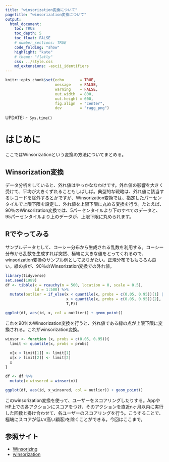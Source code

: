 ```yaml
---
title: "winsorization変換について"
pagetitle: "winsorization変換について"
output:
  html_document:
    toc: TRUE
    toc_depth: 5
    toc_float: FALSE
    # number_sections: TRUE
    code_folding: "show"
    highlight: "kate"
    # theme: "flatly"
    css: ../style.css
    md_extensions: -ascii_identifiers
---
```


```r
knitr::opts_chunk$set(echo       = TRUE,
                      message    = FALSE,
                      warning    = FALSE,
                      out.width  = 800,
                      out.height = 600,
                      fig.align  = "center",
                      dev        = "ragg_png")
```

<div class="update-right">
UPDATE: `r Sys.time()`
</div>

# はじめに
ここではWinsorizationという変換の方法についてまとめる。

## Winsorization変換
データ分析をしていると、外れ値はやっかななわけです。外れ値の影響を大きく受けて、平均が大きくずれることもしばしば。典型的な戦略は、外れ値に該当するレコードを除外するとかですが、Winsorization変換では、指定したパーセンタイルで上限下限を設定し、外れ値を上限下限に丸める変換を行う。たとえば、90％のWinsorization変換では、5パーセンタイルより下のすべてのデータと、95パーセンタイルより上のデータが、上限下限に丸められます。

## Rでやってみる
サンプルデータとして、コーシー分布から生成される乱数を利用する。コーシー分布から乱数を生成すれば突然、極端に大きな値をとってくれるので、winsorization変換のサンプル例としてありがたい。正規分布でももちろん良い。緑の点が、90％のWinsorization変換での外れ値。

```r
library(tidyverse)
set.seed(1989)
df <- tibble(x = rcauchy(n = 500, location = 0, scale = 0.5),
             id = 1:500) %>% 
  mutate(outlier = if_else(x < quantile(x, probs = c(0.05, 0.95))[1] |
                           x > quantile(x, probs = c(0.05, 0.95))[2],
                           T,F))

ggplot(df, aes(id, x, col = outlier)) + geom_point()
```

これを90％のWinsorization変換を行うと、外れ値である緑の点が上限下限に変換される。これがwinsorization変換。
```r
winsor <- function (x, probs = c(0.05, 0.95)){
  limit <- quantile(x, probs = probs)
  
  x[x < limit[1]] <- limit[1]
  x[x > limit[2]] <- limit[2]
  x
}

df <- df %>% 
  mutate(x_winsored = winsor(x))

ggplot(df, aes(id, x_winsored, col = outlier)) + geom_point()
```

このwinsorization変換を使って、ユーザーをスコアリングしたりする。AppやHP上での各アクションにスコアをつけ、そのアクションを直近nヶ月以内に実行した回数と掛け合わせて、各ユーザーのスコアリングを行う。こうすることで、極端にスコアが低い(高い顧客)を除くことができる。今回はここまで。

## 参照サイト

- [Winsorizing](https://en.wikipedia.org/wiki/Winsorizing)
- [winsorization](https://www.r-bloggers.com/winsorization/)



